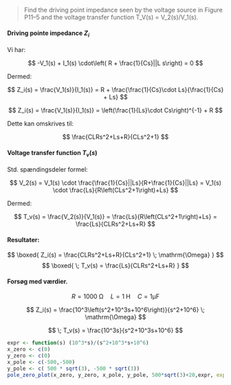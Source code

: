 > Find the driving point impedance seen by the voltage source in Figure P11–5 and the voltage transfer function T_V(s) = V_2(s)/V_1(s).

#### Driving pointe impedance $Z_i$
Vi har: 

$$ 
-V_1(s) + I_1(s) \cdot\left( R + \frac{1}{Cs}||L s\right) = 0
$$

Dermed: 

$$
Z_i(s) = \frac{V_1(s)}{I_1(s)} = R + \frac{\frac{1}{Cs}\cdot Ls}{\frac{1}{Cs} + Ls}
$$

$$
Z_i(s) = \frac{V_1(s)}{I_1(s)} = \left(\frac{1}{Ls}\cdot Cs\right)^{-1} + R
$$

Dette kan omskrives til: 

$$
\frac{CLRs^2+Ls+R}{CLs^2+1}
$$


#### Voltage transfer function $T_v(s)$

Std. spændingsdeler formel: 

$$
V_2(s) = V_1(s) \cdot \frac{\frac{1}{Cs}||Ls}{R+\frac{1}{Cs}||Ls} = V_1(s) \cdot \frac{Ls}{R\left(CLs^2+1\right)+Ls}
$$

Dermed:

$$ 
T_v(s) = \frac{V_2(s)}{V_1(s)} = \frac{Ls}{R\left(CLs^2+1\right)+Ls} = \frac{Ls}{CLRs^2+Ls+R}
$$


#### Resultater: 

$$
\boxed{
Z_i(s) = \frac{CLRs^2+Ls+R}{CLs^2+1} \; \mathrm{\Omega}
}
$$
$$
\boxed{
  \; T_v(s) = \frac{Ls}{CLRs^2+Ls+R}
    }
$$


#### Forsøg med værdier.

$$
R = 1000\;\mathrm{\Omega} \quad L = 1\;\mathrm{H} \quad C = 1\mathrm{µF}
$$

$$
Z_i(s) = \frac{10^3\left(s^2+10^3s+10^6\right)}{s^2+10^6} \; \mathrm{\Omega}
$$

$$
  \; T_v(s) = \frac{10^3s}{s^2+10^3s+10^6}
$$


```r
expr <- function(s) (10^3*s)/(s^2+10^3*s+10^6)
x_zero <- c(0)
y_zero <- c(0)
x_pole <- c(-500,-500)
y_pole <- c( 500 * sqrt(3), -500 * sqrt(3))
pole_zero_plot(x_zero, y_zero, x_pole, y_pole, 500*sqrt(3)+20,expr, exprrange = 0.020,exprmin = 0.0005)
```


